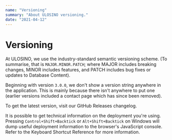 ```yaml
---
name: "Versioning"
summary: "About ULOSINO versioning."
date: "2021-04-12"
---
```


# Versioning

At ULOSINO, we use the industry-standard semantic versioning scheme. (To summarise, that is `MAJOR.MINOR.PATCH`; where MAJOR includes breaking changes, MINOR includes features, and PATCH includes bug fixes or updates to Database Content).

Beginning with version `3.0.0`, we don't show a version string anywhere in the application. This is mainly because there isn't anywhere to put one (earlier versions included a contact page which has since been removed).

To get the latest version, visit our GitHub Releases changelog.

It is possible to get technical information on the deployment you're using. Pressing `Control+Shift+Backtick` or `Alt+Shift+Backtick` on Windows will dump useful deployment information to the browser's JavaScript console. Refer to the Keyboard Shortcut Reference for more information.
